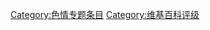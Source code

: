 {{Articles by Importance|topic=色情}}
[[Category:色情专题条目|Category:色情专题条目]]
[[Category:维基百科评级|Category:维基百科评级]]